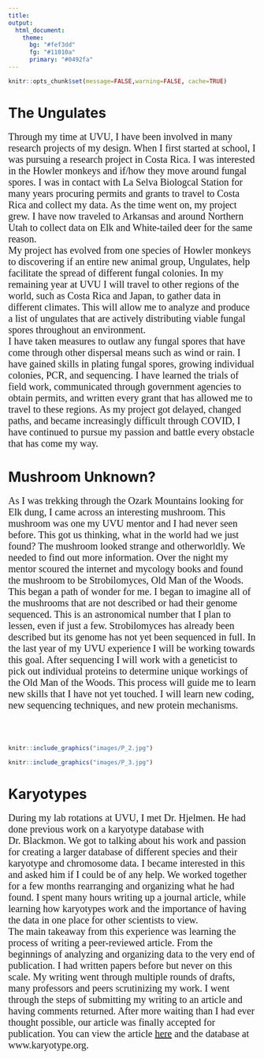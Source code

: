 ```yaml
---
title: 
output: 
  html_document: 
    theme:
      bg: "#fef3dd"
      fg: "#11010a"
      primary: "#0492fa"
---
```


```r
knitr::opts_chunk$set(message=FALSE,warning=FALSE, cache=TRUE)
```

# The Ungulates
<p style="font-family: times; font-size:15pt">
Through my time at UVU, I have been involved in many research projects of my design. When I first started at school, I was pursuing a research project in Costa Rica. I was interested in the Howler monkeys and if/how they move around fungal spores. I was in contact with La Selva Biologcal Station for many years procuring permits and grants to travel to Costa Rica and collect my data. As the time went on, my project grew. I have now traveled to Arkansas and around Northern Utah to collect data on Elk and White-tailed deer for the same reason.
\
My project has evolved from one species of Howler monkeys to discovering if an entire new animal group, Ungulates, help facilitate the spread of different fungal colonies. In my remaining year at UVU I will travel to other regions of the world, such as Costa Rica and Japan, to gather data in different climates. This will allow me to analyze and produce a list of ungulates that are actively distributing viable fungal spores throughout an environment.
\
I have taken measures to outlaw any fungal spores that have come through other dispersal means such as wind or rain. I have gained skills in plating fungal spores, growing individual colonies, PCR, and sequencing. I have learned the trials of field work, communicated through government agencies to obtain permits, and written every grant that has allowed me to travel to these regions. As my project got delayed, changed paths, and became increasingly difficult through COVID, I have continued to pursue my passion and battle every obstacle that has come my way.
</p>

# Mushroom Unknown?
<p style="font-family: times; font-size:15pt">
As I was trekking through the Ozark Mountains looking for Elk dung, I came across an interesting mushroom. This mushroom was one my UVU mentor and I had never seen before. This got us thinking, what in the world had we just found? The mushroom looked strange and otherworldly. We needed to find out more information. Over the night my mentor scoured the internet and mycology books and found the mushroom to be Strobilomyces, Old Man of the Woods.
\
This began a path of wonder for me. I began to imagine all of the mushrooms that are not described or had their genome sequenced. This is an astronomical number that I plan to lessen, even if just a few. Strobilomyces has already been described but its genome has not yet been sequenced in full. In the last year of my UVU experience I will be working towards this goal. After sequencing I will work with a geneticist to pick out individual proteins to determine unique workings of the Old Man of the Woods. This process will guide me to learn new skills that I have not yet touched. I will learn new coding, new sequencing techniques, and new protein mechanisms.
</p>
\
\
```r
knitr::include_graphics("images/P_2.jpg")
```
```r
knitr::include_graphics("images/P_3.jpg")
```

# Karyotypes
<p style="font-family: times; font-size:15pt">
During my lab rotations at UVU, I met Dr. Hjelmen. He had done previous work on a karyotype database with Dr. Blackmon. We got to talking about his work and passion for creating a larger database of different species and their karyotype and chromosome data. I became interested in this and asked him if I could be of any help. We worked together for a few months rearranging and organizing what he had found. I spent many hours writing up a journal article, while learning how karyotypes work and the importance of having the data in one place for other scientists to view.
\
The main takeaway from this experience was learning the process of writing a peer-reviewed article. From the beginnings of analyzing and organizing data to the very end of publication. I had written papers before but never on this scale. My writing went through multiple rounds of drafts, many professors and peers scrutinizing my work. I went through the steps of submitting my writing to an article and having comments returned. After more waiting than I had ever thought possible, our article was finally accepted for publication. You can view the article [here](https://www.frontiersin.org/articles/10.3389/fevo.2022.832378/full) and the database at www.karyotype.org.
</p>